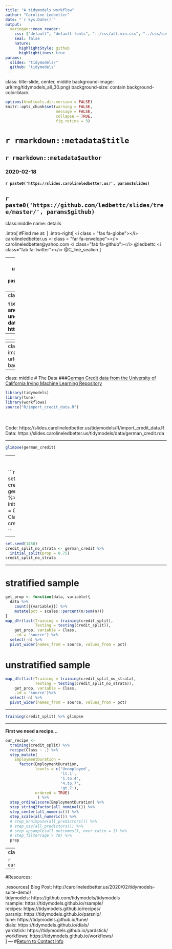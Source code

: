 ```yaml
---
title: "A tidymodels workflow"
author: "Caroline Ledbetter"
date: "`r Sys.Date()`"
output: 
  xaringan::moon_reader:
    css: ["default", "default-fonts", "../css/all.min.css", "../css/custom.css"]
    seal: false
    nature:
      highlightStyle: github
      highlightLines: true
params:
  slides: "tidymodels/"
  github: "tidymodels"
---
```

class: title-slide, center, middle
background-image: url(img/tidymodels_all_30.png)
background-size: contain
background-color:black

```r
options(htmltools.dir.version = FALSE)
knitr::opts_chunk$set(warning = FALSE, 
                      message = FALSE, 
                      collapse = TRUE,
                      fig.retina = 3)

```


# `r rmarkdown::metadata$title`

## `r rmarkdown::metadata$author`

### 2020-02-18 

#### <i class="fas fa-images"></i> `r paste0('https://slides.carolineledbetter.us/', params$slides)` 
<i class="fab fa-github-square"></i> `r paste0('https://github.com/ledbettc/slides/tree/master/', params$github)`
---
class:middle
name: details
<!-- edit slides and github repo in the YAML above -->

.intro[
#Find me at: 
]
.intro-right[
<i class = "fas fa-globe"></i> carolineledbetter.us  
<i class = "far fa-envelope"></i>
carolineledbetter@yahoo.com  
<i class="fab fa-github"></i>
 @ledbettc  
<i class="fab fa-twitter"></i>
@C_line_sealion
]

---
layout: true
background-image: url(img/tidymodels_all_15.png)
background-size: contain
.footer[`r paste0('https://slides.carolineledbetter.us/', params$slides)`]
---
class:center, middle

**`tidymodels` is a "meta-package" for modeling and statistical analysis that share the underlying design philosophy, grammar, and data structures of the tidyverse**  
**&mdash; https://github.com/tidymodels/tidymodels**  

--

------
<strong>
<blockquote class="twitter-tweet">
<p lang="en" dir="ltr">
Exciting - with the tune package, 
<a href="https://twitter.com/topepos?ref_src=twsrc%5Etfw">@topepos</a> 
says the tidymodels suite of packages is now “a fully operational death star” for modeling in 
<a href="https://twitter.com/hashtag/rstats?src=hash&amp;ref_src=twsrc%5Etfw">#rstats</a>. 
Check them out! <a href="https://t.co/nCdA1Fayvv">https://t.co/nCdA1Fayvv</a></p>&mdash; 
Emily Robinson (@robinson_es) 
<a href="https://twitter.com/robinson_es/status/1204918320346157056?ref_src=twsrc%5Etfw">
December 12, 2019</a>

</blockquote> <script async src="https://platform.twitter.com/widgets.js" 
charset="utf-8"></script>
</strong> 


---
class: center
background-image: url(img/tidymodels_all.png)
background-size: contain

---
class: middle
# The Data
###[German Credit data from the University of California Irving Machine Learning Repository](https://archive.ics.uci.edu/ml/datasets/Statlog+%28German+Credit+Data%29)

```r
library(tidymodels)
library(tune)
library(workflows)
source("R/import_credit_data.R")
```
<br>
<br>
Code: https://slides.carolineledbetter.us/tidymodels/R/import_credit_data.R
Data: https://slides.carolineledbetter.us/tidymodels/data/german_credit.rda

---

```r
glimpse(german_credit)
```
---
<br>
<br>
```r
set.seed(1450)
credit_split <- german_credit %>% 
  initial_split(prop = 0.75, strata = Class)
credit_split

```
<br>

--

```r
set.seed(1450)
credit_split_no_strata <- german_credit %>% 
  initial_split(prop = 0.75)
credit_split_no_strata
```

---

# stratified sample
```r
get_prop <- function(data, variable){
  data %>% 
    count({{variable}}) %>% 
    mutate(pct = scales::percent(n/sum(n)))
}
map_dfr(list(Training = training(credit_split), 
             Testing = testing(credit_split)), 
    get_prop, variable = Class, 
    .id = 'source') %>% 
  select(-n) %>% 
  pivot_wider(names_from = source, values_from = pct)
```

# unstratified sample
```r
map_dfr(list(Training = training(credit_split_no_strata), 
             Testing = testing(credit_split_no_strata)), 
    get_prop, variable = Class, 
    .id = 'source')%>% 
  select(-n) %>% 
  pivot_wider(names_from = source, values_from = pct)
```

---

```r
training(credit_split) %>% glimpse
```

---

**First we need a recipe...**

```r
our_recipe <- 
  training(credit_split) %>% 
  recipe(Class ~ .) %>%
  step_mutate(
    EmploymentDuration = 
      factor(EmploymentDuration, 
             levels = c('Unemployed', 
                        'lt.1', 
                        '1.to.4', 
                        '4.to.7', 
                        'gt.7'), 
             ordered = TRUE)
              ) %>% 
  step_ordinalscore(EmploymentDuration) %>% 
  step_string2factor(all_nominal()) %>% 
  step_center(all_numeric()) %>% 
  step_scale(all_numeric()) %>% 
  # step_knnimpute(all_predictors()) %>% 
  # step_nzv(all_predictors()) %>% 
  # step_upsample(all_outcomes(), over_ratio = 1) %>% 
  # step_filter(age > 70) %>% 
  prep
```

---
class:middle

```r
our_recipe
```

---

#Resources:   

.resources[
Blog Post: http://carolineledbetter.us/2020/02/tidymodels-suite-demo/   
tidymodels: https://github.com/tidymodels/tidymodels  
rsample: https://tidymodels.github.io/rsample/  
recipes: https://tidymodels.github.io/recipes/  
parsnip: https://tidymodels.github.io/parsnip/  
tune: https://tidymodels.github.io/tune/  
dials:  https://tidymodels.github.io/dials/  
yardstick: https://tidymodels.github.io/yardstick/  
workflows: https://tidymodels.github.io/workflows/  
]
---
<!-- last slide go back to details slide -->
#[Return to Contact Info](#details)
